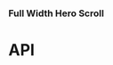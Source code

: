 
<Meta title="Components/FullWidthHeroScroll" component={FullWidthHeroScroll} />

### Full Width Hero Scroll

<Preview>
  <Story name="Full Width Hero Scroll">
    <GridOverlay isActive={knobs.boolean('isActive', false, 'Grid overlay')} hasInvertedColours={knobs.boolean('hasInvertedColours', false, 'Grid overlay')} />
    <FullWidthHeroScroll
      backgroundColor="#000"
      backgroundImage={FullWidthHeroScrollFixture.backgroundImage}
      backgroundVideo={FullWidthHeroScrollFixture.backgroundVideo}
      copy={FullWidthHeroScrollFixture.copy}
      cta={FullWidthHeroScrollFixture.cta}
      eyebrow={FullWidthHeroScrollFixture.eyebrow}
      hasFullWidthImage={true}
      hasTopOffset={knobs.boolean('hasTopOffset', false)}
      heading={FullWidthHeroScrollFixture.heading}
      id={FullWidthHeroScrollFixture.id}
      imageOrVideoAsBackground={knobs.select('hasTopOffset', ['video', 'image'], FullWidthHeroScrollFixture.imageOrVideoAsBackground, 'Presentation')}
      isHero={true}
      isReverse={true}
      textBlocks={FullWidthHeroScrollFixture.textBlocks}
      theme={knobs.select('theme', ['dark', 'light'], 'light', 'Presentation')}
      title={FullWidthHeroScrollFixture.title}
    />
  </Story>
</Preview>

# API

<Props of={FullWidthHeroScroll} />
